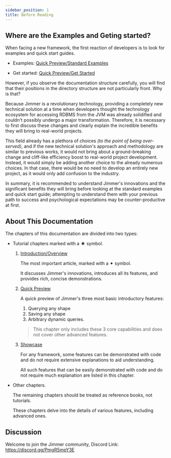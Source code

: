```yaml
---
sidebar_position: 1
title: Before Reading
---
```


## Where are the Examples and Geting started?

When facing a new framework, the first reaction of developers is to look for examples and quick start guides.

- Examples: [Quick Preview/Standard Examples](../quick-view/standard-demo)

- Get started: [Quick Preview/Get Started](../quick-view/get-started/)

However, if you observe the documentation structure carefully, you will find that their positions in the directory structure are not particularly front. Why is that?

Because Jimmer is a revolutionary technology, providing a completely new technical solution at a time when developers thought the technology ecosystem for accessing RDBMS from the JVM was already solidified and couldn't possibly undergo a major transformation.
Therefore, it is necessary to first discuss these changes and clearly explain the incredible benefits they will bring to real-world projects.

This field already has a plethora of choices *(to the point of being over-served)*, and if the new technical solution's approach and methodology are similar to previous works, it would not bring about a ground-breaking change and cliff-like efficiency boost to real-world project development. Instead, it would simply be adding another choice to the already numerous choices.
In that case, there would be no need to develop an entirely new project, as it would only add confusion to the industry.

In summary, it is recommended to understand Jimmer's innovations and the significant benefits they will bring before looking at the standard examples and quick start guide; attempting to understand them with your previous path to success and psychological expectations may be counter-productive at first.

## About This Documentation

The chapters of this documentation are divided into two types:

- Tutorial chapters marked with a ★ symbol.

    1.  [Introduction/Overview](./introduction)

        The most important article, marked with a ✦ symbol.
        
        It discusses Jimmer's innovations, introduces all its features, and provides rich, concise demonstrations.

    2.  [Quick Preview](../quick-view/)

        A quick preview of Jimmer's three most basic introductory features:
        1. Querying any shape
        2. Saving any shape
        3. Arbitrary dynamic queries.

        > This chapter only includes these 3 core capabilities and does not cover other advanced features.

    3.  [Showcase](../showcase)

        For any framework, some features can be demonstrated with code and do not require extensive explanations to aid understanding.

        All such features that can be easily demonstrated with code and do not require much explanation are listed in this chapter.

- Other chapters.

    The remaining chapters should be treated as reference books, not tutorials.
    
    These chapters delve into the details of various features, including advanced ones.

## Discussion

Welcome to join the Jimmer community, Discord Link: https://discord.gg/PmgR5mpY3E
